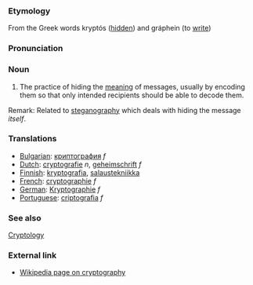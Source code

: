 ===Etymology===
From the Greek words kryptós ([[hidden]]) and gráphein (to [[write]])

===Pronunciation===

===Noun===
# The practice of hiding the [[meaning]] of messages, usually by encoding them so that only intended recipients should be able to decode them.

Remark: Related to [[steganography]] which deals with hiding the message ''itself''.

===Translations===
*[[Bulgarian]]: [[криптография]] ''f''
*[[Dutch]]: [[cryptografie]] ''n'', [[geheimschrift]] ''f''
*[[Finnish]]: [[kryptografia]], [[salaustekniikka]]
*[[French]]: [[cryptographie]] ''f''
*[[German]]: [[Kryptographie]] ''f''
*[[Portuguese]]: [[criptografia]] ''f''

===See also===
[[Cryptology]]

=== External link ===
* [http://www.wikipedia.org/wiki/Cryptography Wikipedia page on cryptography]